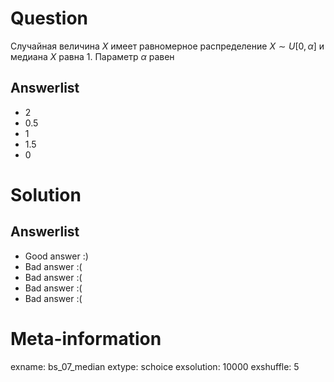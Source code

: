 Question
========

Случайная величина $X$ имеет равномерное распределение $X\sim U[0,\alpha]$ и медиана $X$ равна $1$.
Параметр $\alpha$ равен


Answerlist
----------
*  $2$
*  $0.5$
*  $1$
*  $1.5$
*  $0$


Solution
========

Answerlist
----------
*  Good answer :)
*  Bad answer :(
*  Bad answer :(
*  Bad answer :(
*  Bad answer :(

Meta-information
================
exname: bs_07_median
extype: schoice
exsolution: 10000
exshuffle: 5
